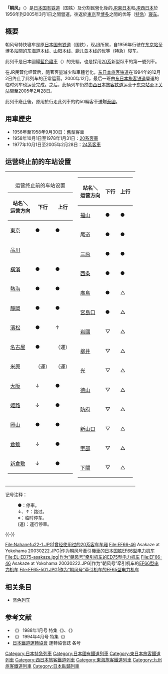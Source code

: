 {{distinguish|潮風號列車}}
{{列車名
|列車名 = 朝风号
|公司色 = green
|圖像 = Asakaze EF81.jpg
|pxl = 250px
|圖像說明 = 作为朝风号牽引機車的[[日本国铁EF81型电力机车|日本国铁EF81型电力机车]]
|日文原名 = あさかぜ
|平假名 = 
|羅馬拼音 = Asakaze
|營運商 = 1956年至1987年3月31日：<br />日本国有铁道<br />1987年4月1日至1994年12月2日：<br />東日本旅客鐵道<br />1987年4月1日至2005年3月1日：<br />西日本旅客鐵道
|列車種類 = [[寝车|臥鋪列車]]
|運行路段 = [[东京站|東京]]－[[博多站|博多]]
|主要途徑路線 = [[東海道本線|東海道本線]]、[[山陽本線|山陽本線]]、[[鹿兒島本線|鹿兒島本線]]
|使用車輛 = [[日本國鐵24系客車|24系客車]]<br />[[日本國鐵EF81型電力機車|EF81型電力機車]]
|服務開始日 = 1956年
|服務停止日 = 2005年
|備註 = 
|全寬備註 = 
}}
'''「朝风」'''（{{jpn|j=あさかぜ|rm=Asakaze|f=y}}）是[[日本国有铁道|日本国有铁道]]（国铁）及分割民營化後的[[JR東日本|JR東日本]]和[[JR西日本|JR西日本]]於1956年到2005年3月1日之間營運，往返於[[东京站|東京]]至[[博多站|博多]]之間的优等（[[特別急行|特急]]）[[寝车|寝车]]。

==概要==

朝风号特快寝车是原[[日本国有铁道|日本国有铁道]]（国铁），现[[JR|JR]]所属，自1956年行驶在[[东京站|东京站]]至[[博多站|博多站]]間的[[东海道本线|东海道本线]]、[[山阳本线|山阳本线]]、[[鹿儿岛本线|鹿儿岛本线]]的优等（特急）寝车。

此列車是日本國鐵[[藍色寢車|藍色寢車]]（{{lang|ja|ブルートレイン}}）的先驅，也是採用[[日本國鐵20系客車|20系]]新型臥車的第一號列車。

在JR民营化经营后，隨著客量減少和車體老化，[[东日本旅客铁道|东日本旅客铁道]]在1994年的12月2日终止了此列车的正常运营。2000年12月，最后一班由[[东日本旅客铁道|东日本旅客铁道]]營運的临时列车也运营完成。之后，此辆列车仍然由[[西日本旅客铁道|西日本旅客铁道]]运营于[[东京站|东京站]]至[[下关站|下关站]]間至2005年2月28日。

此列車廢止後，原用於行走此列車的約50輛客車送贈[[泰國|泰國]]。

==用車歷史==

*1956年至1958年9月30日：舊型客車
*1958年10月1日至1978年1月31日：[[日本國鐵20系客車|20系客車]]
*1977年10月1日至2005年2月28日：[[日本國鐵24系客車|24系客車]]

==运营终止前的车站设置==

{| class="wikitable" style="font-size: 80%; float: left; margin:0 auto; text-align:center"
|-
|
{| class="wikitable" style="margin:0 auto; text-align:center"
|+运营终止前的车站设置
|-
!站名＼<br />运营方向!!下行!!上行
|-
|[[东京站|東京]]||●||●
|-
|[[品川站|品川]]||
|-
|[[横滨站|橫濱]]||●||●
|-
|[[热海站|熱海]]||●||●
|-
|[[静冈站|靜岡]]||●||●
|-
|[[滨松站|濱松]]||●||↑
|-
|[[名古屋站|名古屋]]||●||（運）
|-
|[[米原站|米原]]||（運）||（運）
|-
|[[大阪站|大阪]]||↓||●
|-
|[[姫路站|姬路]]||↓||●
|-
|[[冈山站_(日本)|岡山]]||●||●
|-
|[[仓敷站|倉敷]]||↓||●
|-
|[[新仓敷站|新倉敷]]||↓||●
|}
|
{| class="wikitable" style="margin:0 auto; text-align:center"
|-
!站名＼<br />运营方向!!下行!!上行
|-
|[[福山站_(日本)|福山]]||●||●
|-
|[[尾道站|尾道]]||●||●
|-
|[[三原站_(日本)|三原]]||●||●
|-
|[[西条站_(広島县)|西条]]||●||●
|-
|[[广岛站|廣島]]||●||△
|-
|[[宫岛口站|宮島口]]||●||△
|-
|[[岩国站|岩國]]||▽||△
|-
|[[柳井站|柳井]]||▽||△
|-
|[[光站|光]]||▽||△
|-
|[[德山站|德山]]||▽||△
|-
|[[防府站|防府]]||▽||△
|-
|[[新山口站|新山口]]||▽||△
|-
|[[宇部站|宇部]]||▽||△
|-
|[[下关站|下關]]||▽||△
|}
|-
|}

记号注释：
:●：停車。
:↓、↑：路过。
:※：临时停车。
:(運)：運行停車。


{{-}}


<gallery>
File:Nahanefu22-1.JPG|曾经使用过的20系客车车厢
File:EF66-46 Asakaze at Yokohama 20030222.JPG|作为朝风号牽引機車的[[日本国铁EF66型电力机车|日本国铁EF66型电力机车]]
File:EL-ED75-asakaze.jpg|作为“朝风号”牵引机车的[[日本国铁ED75型电力机车|ED75型电力机车]]
File:EF66-46 Asakaze at Yokohama 20030222.JPG|作为“朝风号”牵引机车的[[日本国铁EF66型电力机车|EF66型电力机车]]
File:EF65-501.JPG|作为“朝风号”牵引机车的[[日本国铁EF65型电力机车|EF65型电力机车]]
</gallery>

==相关条目==

*[[蓝色寝车|蓝色列车]]

== 参考文献 ==
*《{{lang|ja|鉄道ピクトリアル}}》 1988年1月号 特集《{{lang|ja|鉄道のスピードアップ}}》、《{{lang|ja|列車の停車時間を考える}}》
*《{{lang|ja|鉄道ダイヤ情報}}》 1994年4月号 特集《{{lang|ja|ファースト・ステップ列車ダイヤ}}》
*[[日本鐵道運轉協會|日本鐵道運轉協會]] 運轉協會誌 各号

{{DEFAULTSORT:Asakaze}}
[[Category:日本特急列車|Category:日本特急列車]]
[[Category:日本國有鐵道列車|Category:日本國有鐵道列車]]
[[Category:東日本旅客鐵道列車|Category:東日本旅客鐵道列車]]
[[Category:西日本旅客鐵道列車|Category:西日本旅客鐵道列車]]
[[Category:東海旅客鐵道列車|Category:東海旅客鐵道列車]]
[[Category:九州旅客鐵道列車|Category:九州旅客鐵道列車]]
[[Category:日本臥鋪列車|Category:日本臥鋪列車]]